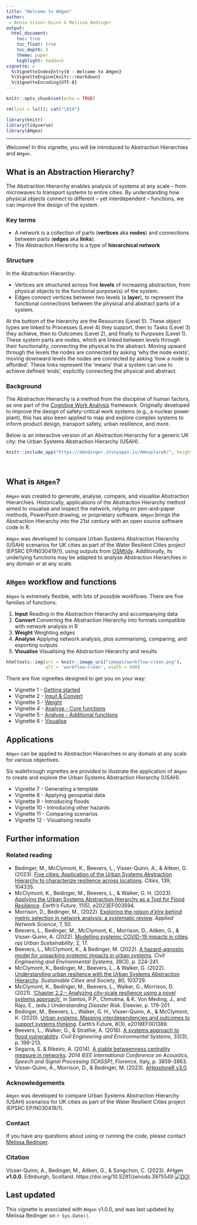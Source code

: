 ```yaml
---
title: "Welcome to AHgen"
author:  
 - Annie Visser-Quinn & Melissa Bedinger
output: 
  html_document:
    toc: true
    toc_float: true
    toc_depth: 3
    theme: paper
    highlight: haddock
vignette: >
  %\VignetteIndexEntry{0 - Welcome to AHgen}
  %\VignetteEngine{knitr::rmarkdown}
  %\VignetteEncoding{UTF-8}
---
```


```r

knitr::opts_chunk$set(echo = TRUE)

rm(list = ls()); cat("\014")

library(knitr)
library(tidyverse)
library(AHgen)
```

<style>
#TOC {
  background: url("images/hex.png");
  background-size: 230px;
  background-position-x: center;
  background-position-y: top;
  padding-top: 280px !important;
  background-repeat: no-repeat;
}
</style>

---

Welcome! In this vignette, you will be introduced to Abstraction Hierarchies and `AHgen`.

## What is an Abstraction Hierarchy?

The Abstraction Hierarchy enables analysis of systems at any scale – from microwaves to transport systems to entire cities. By understanding how physical objects connect to different – yet interdependent – functions, we can improve the design of the system.

### Key terms

- A network is a collection of parts (**vertices** aka **nodes**) and connections between parts (**edges** aka **links**).
- The Abstraction Hierarchy is a type of **hierarchical network**

### Structure

In the Abstraction Hierarchy:

- Vertices are structured across five **levels** of increasing abstraction, from physical objects to the functional purpose(s) of the system.
- Edges connect vertices between two levels (a **layer**), to represent the functional connections between the physical and abstract parts of a system.
                            
At the bottom of the hierarchy are the Resources (Level 5). These object types are linked to Processes (Level 4) they support, then to Tasks (Level 3) they achieve, then to Outcomes (Level 2), and finally to Purposes (Level 1). These system parts are nodes, which are linked between levels through their functionality, connecting the physical to the abstract. Moving upward through the levels the nodes are connected by asking ‘why the node exists’; moving downward levels the nodes are connected by asking ‘how a node is afforded’. These links represent the ‘means’ that a system can use to achieve defined ‘ends’, explicitly connecting the physical and abstract.

### Background

The Abstraction Hierarchy is a method from the discipline of human factors, as one part of the [Cognitive Work Analysis](https://doi.org/10.1201/9781315572543) framework. Originally developed to improve the design of safety-critical work systems (e.g., a nuclear power plant), this has also been applied to map and explore complex systems to inform product design, transport safety, urban resilience, and more. 

Below is an interactive version of an Abstraction Hierarchy for a generic UK city: the Urban Systems Abstraction Hierarchy (USAH).

```r
knitr::include_app("https://mbedinger.shinyapps.io/AHexploreR/", height = "600px")
```

<br>

## What is `AHgen`?

`AHgen` was created to generate, analyse, compare, and visualise Abstraction Hierarchies. Historically, applications of the Abstraction Hierarchy method aimed to visualise and inspect the network, relying on pen-and-paper methods, PowerPoint drawing, or proprietary software. `AHgen` brings the Abstraction Hierarchy into the 21st century with an open source software code in R.

`AHgen` was developed to compare Urban Systems Abstraction Hierarchy (USAH) scenarios for UK cities as part of the Water Resilient Cities project (EPSRC EP/N030419/1), using outputs from [OSMtidy](https://github.com/avisserquinn/OSMtidy). Additionally, its underlying functions may be adapted to analyse Abstraction Hierarchies in any domain or at any scale.

## `AHgen` workflow and functions

`AHgen` is extremely flexible, with lots of possible workflows. There are five families of functions: 

1. **Input** Reading in the Abstraction Hierarchy and accompanying data
2. **Convert** Converting the Abstraction Hierarchy into formats compatible with network analysis in R
3. **Weight** Weighting edges
4. **Analyse** Applying network analysis, plus summarising, comparing, and exporting outputs
5. **Visualise** Visualising the Abstraction Hierarchy and results
```r
htmltools::img(src = knitr::image_uri("images/workflow-clean.png"), 
               alt = 'workflow-clean', width = 600)
```
There are five vignettes designed to get you on your way:

- Vignette 1 - [Getting started](Vignette-1---Getting-started.html)
- Vignette 2 - [Input & Convert](Vignette-2---Input-&-Convert.html)
- Vignette 3 - [Weight](Vignette-3---Weight.html)
- Vignette 4 - [Analyse - Core functions](Vignette-4---Analyse---Core-functions.html)
- Vignette 5 - [Analyse - Additional functions](Vignette-5---Analyse---Additional-functions.html)
- Vignette 6 - [Visualise](Vignette-6---Visualise.html)


## Applications
`AHgen` can be applied to Abstraction Hierarchies in any domain at any scale for various objectives.

Six walkthrough vignettes are provided to illustrate the application of `AHgen` to create and explore the Urban Systems Abstraction Hierarchy (USAH).

- Vignette 7 - Generating a template
- Vignette 8 - Applying geospatial data
- Vignette 9 - Introducing floods
- Vignette 10 - Introducing other hazards
- Vignette 11 - Comparing scenarios
- Vignette 12 - Visualising results


## Further information

### Related reading

- Bedinger, M., McClymont, K., Beevers, L., Visser-Quinn, A., & Aitken, G. (2023). [Five cities: Application of the Urban Systems Abstraction Hierarchy to characterize resilience across locations](https://doi.org/10.1016/j.cities.2023.104355). *Cities*, 139, 104335.
- McClymont, K., Bedinger, M., Beevers, L., & Walker, G. H. (2023). [Applying the Urban Systems Abstraction Hierarchy as a Tool for Flood Resilience](https://doi.org/10.1029/2023EF003594). *Earth’s Future*, 11(5), e2023EF003594.
- Morrison, D., Bedinger, M., (2022). [Exploring the *raison d’etre* behind metric selection in network analysis: a systematic review](https://doi.org/10.1007/s41109-022-00476-w). *Applied Network Science*, 7, 50.
- Beevers, L., Bedinger, M., McClymont, K., Morrison, D., Aitken, G., & Visser-Quinn, A. (2022). [Modelling systemic COVID-19 impacts in cities](https://doi.org/10.1038/s42949-022-00060-2). *npj Urban Sustainability*, 2, 17.
- Beevers, L., McClymont, K., & Bedinger, M. (2022). [A hazard-agnostic model for unpacking systemic impacts in urban systems](https://doi.org/10.1080/10286608.2022.2083112). *Civil Engineering and Environmental Systems*, 39(3), p. 224-241.
- McClymont, K., Bedinger, M., Beevers, L., & Walker, G. (2022). [Understanding urban resilience with the Urban Systems Abstraction Hierarchy](https://doi.org/10.1016/j.scs.2022.103729). *Sustainable Cities and Society*, 80, 103729.
- McClymont, K., Bedinger, M., Beevers, L., Walker, G., Morrison, D. (2021). [‘Chapter 2.2 – Analyzing city-scale resilience using a novel systems approach’](https://doi.org/10.1016/B978-0-12-819047-0.00011-1), in Santos, P.P., Chmutina, & K. Von Meding, J., and Raju, E., (eds.) *Understanding Disaster Risk*. Elsevier, p. 179-201.
- Bedinger, M., Beevers, L., Walker, G. H., Visser-Quinn, A., & McClymont, K. (2020). [Urban systems: Mapping interdependencies and outcomes to support systems thinking](http://dx.doi.org/10.1029/2019EF001389). Earth’s Future, 8(3), e2019EF001389.
- Beevers, L., Walker, G., & Strathie, A. (2016). [A systems approach to flood vulnerability](https://doi.org/10.1080/10286608.2016.1202931). *Civil Engineering and Environmental Systems*, 33(3), p. 199-213.
- Segarra, S. & Ribeiro, A. (2014). [A stable betweenness centrality measure in networks](https://doi.org/10.1109/ICASSP.2014.6854324). *2014 IEEE International Conference on Acoustics, Speech and Signal Processing (ICASSP)*, Florence, Italy, p. 3859-3863.
- Visser-Quinn, A., Morrison, D., & Bedinger, M. (2023). [AHexploreR v3.0](https://mbedinger.shinyapps.io/AHexploreR).

### Acknowledgements
`AHgen` was developed to compare Urban Systems Abstraction Hierarchy (USAH) scenarios for UK cities as part of the Water Resilient Cities project (EPSRC EP/N030419/1).

### Contact 
If you have any questions about using or running the code, please contact [Melissa Bedinger](dr.m.bedinger@gmail.com). 

### Citation
Visser-Quinn, A., Bedinger, M., Aitken, G., & Songchon, C. (2023). AHgen **v1.0.0**. Edinburgh, Scotland. https://doi.org/10.5281/zenodo.3975549 [![DOI](https://zenodo.org/badge/DOI/10.5281/zenodo.3975549.svg)](https://doi.org/10.5281/zenodo.3975549)

## Last updated
This vignette is associated with `AHgen` v1.0.0, and was last updated by Melissa Bedinger on `r Sys.Date()`.